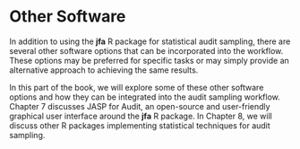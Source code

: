 # Other Software {#part-software}

In addition to using the **jfa** R package for statistical audit sampling, there
are several other software options that can be incorporated into the workflow.
These options may be preferred for specific tasks or may simply provide an
alternative approach to achieving the same results.

In this part of the book, we will explore some of these other software options
and how they can be integrated into the audit sampling workflow. Chapter 7
discusses JASP for Audit, an open-source and user-friendly graphical user 
interface around the **jfa** R package. In Chapter 8, we will discuss other R
packages implementing statistical techniques for audit sampling.
